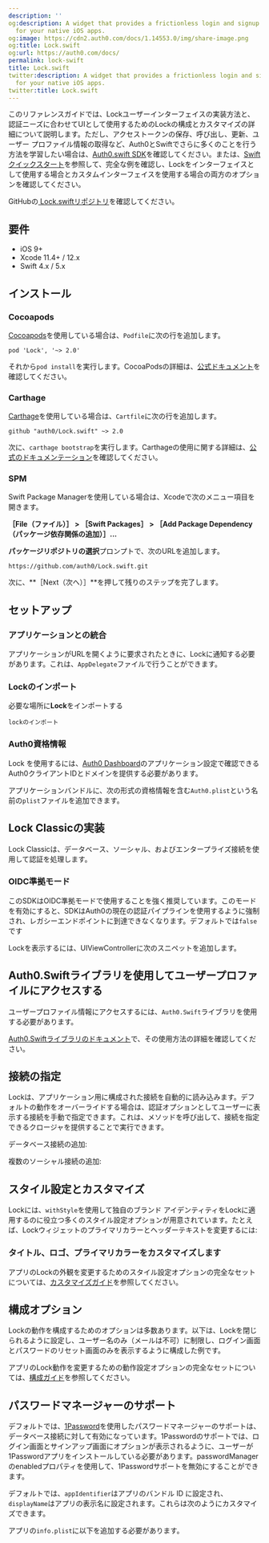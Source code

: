 ```yaml
---
description: ''
og:description: A widget that provides a frictionless login and signup experience
  for your native iOS apps.
og:image: https://cdn2.auth0.com/docs/1.14553.0/img/share-image.png
og:title: Lock.swift
og:url: https://auth0.com/docs/
permalink: lock-swift
title: Lock.swift
twitter:description: A widget that provides a frictionless login and signup experience
  for your native iOS apps.
twitter:title: Lock.swift
---
```


このリファレンスガイドでは、Lockユーザーインターフェイスの実装方法と、認証ニーズに合わせてUIとして使用するためのLockの構成とカスタマイズの詳細について説明します。ただし、アクセストークンの保存、呼び出し、更新、ユーザー プロファイル情報の取得など、Auth0とSwiftでさらに多くのことを行う方法を学習したい場合は、[Auth0.swift SDK](/libraries/auth0-swift)を確認してください。または、[Swiftクイックスタート](/quickstart/native/ios-swift)を参照して、完全な例を確認し、Lockをインターフェイスとして使用する場合とカスタムインターフェイスを使用する場合の両方のオプションを確認してください。

GitHubの[ Lock.swiftリポジトリ](https://github.com/auth0/Lock.swift)を確認してください。

## 要件

* iOS 9+
* Xcode 11.4+ / 12.x
* Swift 4.x / 5.x

## インストール

### Cocoapods

[Cocoapods](https://cocoapods.org)を使用している場合は、`Podfile`に次の行を追加します。

`pod 'Lock', '~> 2.0'`

それから`pod install`を実行します。CocoaPodsの詳細は、[公式ドキュメント](https://guides.cocoapods.org/using/getting-started.html)を確認してください。

### Carthage

[Carthage](https://github.com/Carthage/Carthage)を使用している場合は、`Cartfile`に次の行を追加します。

`github "auth0/Lock.swift" ~> 2.0`

次に、`carthage bootstrap`を実行します。Carthageの使用に関する詳細は、[公式のドキュメンテーション](https://github.com/Carthage/Carthage#if-youre-building-for-ios-tvos-or-watchos)を確認してください。

### SPM

Swift Package Managerを使用している場合は、Xcodeで次のメニュー項目を開きます。

**［File（ファイル）］ > ［Swift Packages］ > ［Add Package Dependency（パッケージ依存関係の追加）］...**

**パッケージリポジトリの選択**プロンプトで、次のURLを追加します。

`https://github.com/auth0/Lock.swift.git`

次に、**［Next（次へ）］**を押して残りのステップを完了します。



## セットアップ

### アプリケーションとの統合

アプリケーションがURLを開くように要求されたときに、Lockに通知する必要があります。これは、`AppDelegate`ファイルで行うことができます。



### Lockのインポート

必要な場所に**Lock**をインポートする

`lockのインポート`

### Auth0資格情報

Lock を使用するには、[Auth0 Dashboard](%24%7Bmanage_url%7D)のアプリケーション設定で確認できるAuth0クライアントIDとドメインを提供する必要があります。

アプリケーションバンドルに、次の形式の資格情報を含む`Auth0.plist`という名前の`plist`ファイルを追加できます。



## Lock Classicの実装

Lock Classicは、データベース、ソーシャル、およびエンタープライズ接続を使用して認証を処理します。

### OIDC準拠モード

このSDKはOIDC準拠モードで使用することを強く推奨しています。このモードを有効にすると、SDKはAuth0の現在の認証パイプラインを使用するように強制され、レガシーエンドポイントに到達できなくなります。デフォルトでは`false`です



Lockを表示するには、UIViewControllerに次のスニペットを追加します。



## Auth0.Swiftライブラリを使用してユーザープロファイルにアクセスする

ユーザープロファイル情報にアクセスするには、`Auth0.Swift`ライブラリを使用する必要があります。



[Auth0.Swiftライブラリのドキュメント](/libraries/auth0-swift)で、その使用方法の詳細を確認してください。

## 接続の指定

Lockは、アプリケーション用に構成された接続を自動的に読み込みます。デフォルトの動作をオーバーライドする場合は、認証オプションとしてユーザーに表示する接続を手動で指定できます。これは、メソッドを呼び出して、接続を指定できるクロージャを提供することで実行できます。

データベース接続の追加:



複数のソーシャル接続の追加:



## スタイル設定とカスタマイズ

Lockには、`withStyle`を使用して独自のブランド アイデンティティをLockに適用するのに役立つ多くのスタイル設定オプションが用意されています。たとえば、Lockウィジェットのプライマリカラーとヘッダーテキストを変更するには:

### タイトル、ロゴ、プライマリカラーをカスタマイズします



アプリのLockの外観を変更するためのスタイル設定オプションの完全なセットについては、[カスタマイズガイド](/libraries/lock-swift/lock-swift-customization)を参照してください。

## 構成オプション

Lockの動作を構成するためのオプションは多数あります。以下は、Lockを閉じられるように設定し、ユーザー名のみ（メールは不可）に制限し、ログイン画面とパスワードのリセット画面のみを表示するように構成した例です。



アプリのLock動作を変更するための動作設定オプションの完全なセットについては、[構成ガイド](/libraries/lock-swift/lock-swift-configuration-options)を参照してください。

## パスワードマネージャーのサポート

デフォルトでは、[1Password](https://1password.com/)を使用したパスワードマネージャーのサポートは、データベース接続に対して有効になっています。1Passwordのサポートでは、ログイン画面とサインアップ画面にオプションが表示されるように、ユーザーが1Passwordアプリをインストールしている必要があります。passwordManagerのenabledプロパティを使用して、1Passwordサポートを無効にすることができます。



デフォルトでは、`appIdentifier`はアプリのバンドル ID に設定され、`displayName`はアプリの表示名に設定されます。これらは次のようにカスタマイズできます。



アプリの`info.plist`に以下を追加する必要があります。